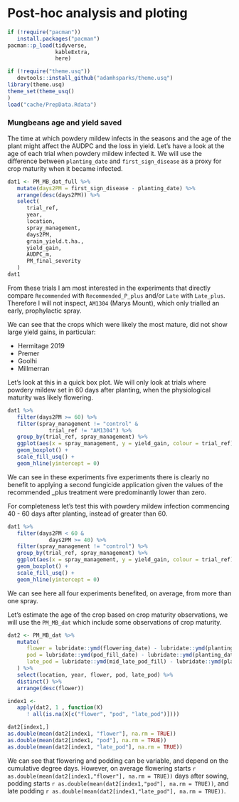 # Post-hoc analysis and ploting  


```r
if (!require("pacman"))
   install.packages("pacman")
pacman::p_load(tidyverse,
               kableExtra,
               here)

if (!require("theme.usq"))
   devtools::install_github("adamhsparks/theme.usq")
library(theme.usq)
theme_set(theme_usq()
)
load("cache/PrepData.Rdata")
```


### Mungbeans age and yield saved

The time at which powdery mildew infects in the seasons and the age of the plant might affect the AUDPC and the loss in yield.
Let's have a look at the age of each trial when powdery mildew infected it.
We will use the difference between `planting_date` and `first_sign_disease` as a proxy for crop maturity when it became infected.

```r
dat1 <- PM_MB_dat_full %>%
   mutate(days2PM = first_sign_disease - planting_date) %>%
   arrange(desc(days2PM)) %>%
   select(
      trial_ref,
      year,
      location,
      spray_management,
      days2PM,
      grain_yield.t.ha.,
      yield_gain,
      AUDPC_m,
      PM_final_severity
   )
dat1
```

From these trials I am most interested in the experiments that directly compare `Recommended` with `Recommended_P_plus` and/or `Late` with `Late_plus`. 
Therefore I will not inspect, `AM1304` (Marys Mount), which only trialled an early, prophylactic spray.  

We can see that the crops which were likely the most mature, did not show large yield gains, in particular:

   * Hermitage 2019  
   * Premer  
   * Goolhi  
   * Millmerran  

Let's look at this in a quick box plot. 
We will only look at trials where powdery mildew set in 60 days after planting, when the physiological maturity was likely flowering.

```r
dat1 %>%
   filter(days2PM >= 60) %>%
   filter(spray_management != "control" &
             trial_ref != "AM1304") %>%
   group_by(trial_ref, spray_management) %>%
   ggplot(aes(x = spray_management, y = yield_gain, colour = trial_ref)) +
   geom_boxplot() +
   scale_fill_usq() +
   geom_hline(yintercept = 0)
```

We can see in these experiments five experiments there is clearly no benefit to applying a second fungicide application given the values of the recommended _plus treatment were predominantly lower than zero. 

For completeness let's test this with powdery mildew infection commencing 40 - 60 days after planting, instead of greater than 60.  

```r
dat1 %>%
   filter(days2PM < 60 &
             days2PM >= 40) %>%
   filter(spray_management != "control") %>%
   group_by(trial_ref, spray_management) %>%
   ggplot(aes(x = spray_management, y = yield_gain, colour = trial_ref)) +
   geom_boxplot() +
   scale_fill_usq() +
   geom_hline(yintercept = 0)
```

We can see here all four experiments benefited, on average, from more than one spray.  

Let's estimate the age of the crop based on crop maturity observations, we will use the `PM_MB_dat` which include some observations of crop maturity.

```r
dat2 <- PM_MB_dat %>%
   mutate(
      flower = lubridate::ymd(flowering_date) - lubridate::ymd(planting_date),
      pod = lubridate::ymd(pod_fill_date) - lubridate::ymd(planting_date),
      late_pod = lubridate::ymd(mid_late_pod_fill) - lubridate::ymd(planting_date)
   ) %>%
   select(location, year, flower, pod, late_pod) %>%
   distinct() %>%
   arrange(desc(flower))

index1 <-
   apply(dat2, 1 , function(X)
      ! all(is.na(X[c("flower", "pod", "late_pod")])))

dat2[index1,]
as.double(mean(dat2[index1, "flower"], na.rm = TRUE))
as.double(mean(dat2[index1, "pod"], na.rm = TRUE))
as.double(mean(dat2[index1, "late_pod"], na.rm = TRUE))
```

We can see that flowering and podding can be variable, and depend on the cumulative degree days.
However, on average flowering starts `r as.double(mean(dat2[index1,"flower"], na.rm = TRUE))` days after sowing, podding starts `r as.double(mean(dat2[index1,"pod"], na.rm = TRUE))`, and late podding `r as.double(mean(dat2[index1,"late_pod"], na.rm = TRUE))`.
